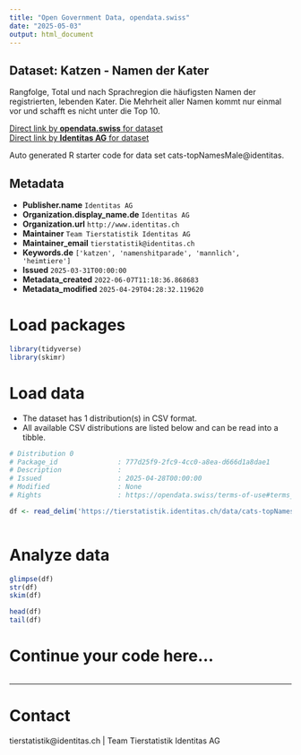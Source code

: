 ```yaml
---
title: "Open Government Data, opendata.swiss"
date: "2025-05-03"
output: html_document
---
```


## Dataset: Katzen - Namen der Kater

Rangfolge, Total und nach Sprachregion die häufigsten Namen der registrierten, lebenden Kater. Die Mehrheit aller Namen kommt nur einmal vor und schafft es nicht unter die Top 10.

[Direct link by **opendata.swiss** for dataset](https://opendata.swiss/de/dataset/katzen-namen-der-kater)<br>
[Direct link by **Identitas AG** for dataset](https://tierstatistik.identitas.ch/)

Auto generated R starter code for data set cats-topNamesMale@identitas.

## Metadata

- **Publisher.name** `Identitas AG`
- **Organization.display_name.de** `Identitas AG`
- **Organization.url** `http://www.identitas.ch`
- **Maintainer** `Team Tierstatistik Identitas AG`
- **Maintainer_email** `tierstatistik@identitas.ch`
- **Keywords.de** `['katzen', 'namenshitparade', 'mannlich', 'heimtiere']`
- **Issued** `2025-03-31T00:00:00`
- **Metadata_created** `2022-06-07T11:18:36.868683`
- **Metadata_modified** `2025-04-29T04:28:32.119620`


# Load packages

```r

library(tidyverse)
library(skimr)

```

# Load data

-   The dataset has 1 distribution(s) in CSV format.
-   All available CSV distributions are listed below and can be read into a tibble.

```r

# Distribution 0
# Package_id               : 777d25f9-2fc9-4cc0-a8ea-d666d1a8dae1
# Description              : 
# Issued                   : 2025-04-28T00:00:00
# Modified                 : None
# Rights                   : https://opendata.swiss/terms-of-use#terms_by

df <- read_delim('https://tierstatistik.identitas.ch/data/cats-topNamesMale.csv')



```

# Analyze data

```r

glimpse(df)
str(df)
skim(df)

head(df)
tail(df)

```

# Continue your code here...

```r

```

------------------------------------------------------------------------

# Contact

tierstatistik@identitas.ch | Team Tierstatistik Identitas AG
